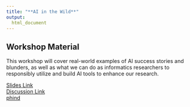 ```yaml
---
title: "**AI in the Wild**"
output:
  html_document
---
```


## Workshop Material

This workshop will cover real-world examples of AI success stories and blunders, as well as what we can do as informatics researchers to responsibly utilize and build AI tools to enhance our research.

<div class = "link_button"><a href="https://docs.google.com/presentation/d/1cNLw7YCG8-tM8f8axYFromtswgR4tve2QzyN04fyJck/edit?usp=sharing" target="_blank"> Slides Link</a></div>

<div class = "slido_button"><a href="https://app.sli.do/event/q8p6ufJbdwmWksy4Qd2t4U" target="_blank"> Discussion Link </a></div>

<div class = "resource_button"><a
href="https://www.phind.com/" target="_blank"> phind </a></div>
<br>


<!--
## Additional Resources
-->
